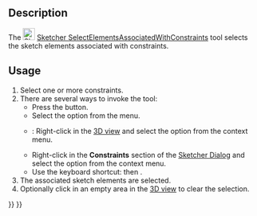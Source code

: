 <languages/>

{{Docnav
|[[Sketcher_SelectConstraints|Select associated constraints]]
|[[Sketcher_SelectRedundantConstraints|Select redundant constraints]]
|[[Sketcher_Workbench|Sketcher]]
|IconL=Sketcher_SelectConstraints.svg‎
|IconR=Sketcher_SelectRedundantConstraints.svg‎
|IconC=Workbench_Sketcher.svg
}}

{{GuiCommand
|Name=Sketcher SelectElementsAssociatedWithConstraints
|MenuLocation=Sketch → Sketcher visual → Select associated geometry
|Workbenches=[[Sketcher_Workbench|Sketcher]]
|Shortcut={{KEY|Z}} {{KEY|E}}
|Version=0.15
}}

==Description==

The [[Image:Sketcher_SelectElementsAssociatedWithConstraints.svg|24px]] [[Sketcher_SelectElementsAssociatedWithConstraints|Sketcher SelectElementsAssociatedWithConstraints]] tool selects the sketch elements associated with constraints.

==Usage==

# Select one or more constraints.
# There are several ways to invoke the tool:
#* Press the {{Button|[[Image:Sketcher_SelectElementsAssociatedWithConstraints.svg|16px]] [[Sketcher_SelectElementsAssociatedWithConstraints|Select associated geometry]]}} button.
#* Select the {{MenuCommand|Sketch → Sketcher visual → [[Image:Sketcher_SelectElementsAssociatedWithConstraints.svg|16px]] Select associated geometry}} option from the menu.
#* {{Version|1.0}}: Right-click in the [[3D_view|3D view]] and select the {{MenuCommand|[[Image:Sketcher_SelectElementsAssociatedWithConstraints.svg|16px]] Select associated geometry}} option from the context menu.
#* Right-click in the '''Constraints''' section of the [[Sketcher_Dialog|Sketcher Dialog]] and select the {{MenuCommand|[[Image:Sketcher_SelectElementsAssociatedWithConstraints.svg|16px]] Select Elements}} option from the context menu.
#* Use the keyboard shortcut: {{KEY|Z}} then {{KEY|E}}.
# The associated sketch elements are selected.
# Optionally click in an empty area in the [[3D_view|3D view]] to clear the selection.


{{Docnav
|[[Sketcher_SelectConstraints|Select associated constraints]]
|[[Sketcher_SelectRedundantConstraints|Select redundant constraints]]
|[[Sketcher_Workbench|Sketcher]]
|IconL=Sketcher_SelectConstraints.svg‎
|IconR=Sketcher_SelectRedundantConstraints.svg‎
|IconC=Workbench_Sketcher.svg
}}

{{Sketcher_Tools_navi{{#translation:}}}}
{{Userdocnavi{{#translation:}}}}